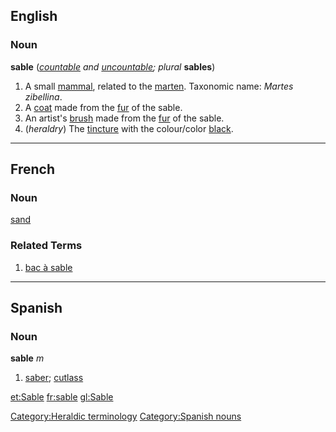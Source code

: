 {{wikipedia}}
==English==
===Noun===
'''sable''' (''[[countable]] and [[uncountable]]; plural'' '''sables''')

#A small [[mammal]], related to the [[marten]].  Taxonomic name: ''Martes zibellina''.
#A [[coat]] made from the [[fur]] of the sable.
#An artist's [[brush]] made from the [[fur]] of the sable.
#(''heraldry'') The [[tincture]] with the colour/color [[black]].

----

==French==
===Noun===
[[sand]]
===Related Terms===
# [[bac à sable]]
----

== Spanish == 
=== Noun === 
'''sable''' ''m'' 
# [[saber]]; [[cutlass]]

[[Category:Heraldic terminology]]
[[Category:Spanish nouns]]
[[et:Sable]]
[[fr:sable]]
[[gl:Sable]]